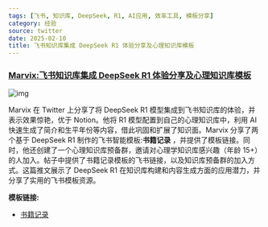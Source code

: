 ```yaml
---
tags: [飞书, 知识库, DeepSeek, R1, AI应用, 效率工具, 模板分享]
category: 经验
source: twitter
date: 2025-02-10
title: 飞书知识库集成 DeepSeek R1 体验分享及心理知识库模板
---
```


### [Marvix:飞书知识库集成 DeepSeek R1 体验分享及心理知识库模板](https://twitter-thread.com/t/1888589518061908105)

![img](https://img.mengpeng.tech/i/2025/02/10/67a9d8781a5d7.webp)

Marvix 在 Twitter 上分享了将 DeepSeek R1 模型集成到飞书知识库的体验，并表示效果惊艳，优于 Notion。他将 R1 模型配置到自己的心理知识库中，利用 AI 快速生成了简介和生平年份等内容，借此巩固和扩展了知识面。Marvix 分享了两个基于 DeepSeek R1 制作的飞书智能模板:**书籍记录** ，并提供了模板链接。同时，他还创建了一个心理知识库预备群，邀请对心理学知识库感兴趣（年龄 15+）的人加入。帖子中提供了书籍记录模板的飞书链接，以及知识库预备群的加入方式。这篇推文展示了 DeepSeek R1 在知识库构建和内容生成方面的应用潜力，并分享了实用的飞书模板资源。

**模板链接:**

-   [书籍记录](https://jluo8bqo8f.feishu.cn/base/ONx7butoFaeLUJsVwUWciDhenub?&from=template_center&ccm_open_type=template_center)
